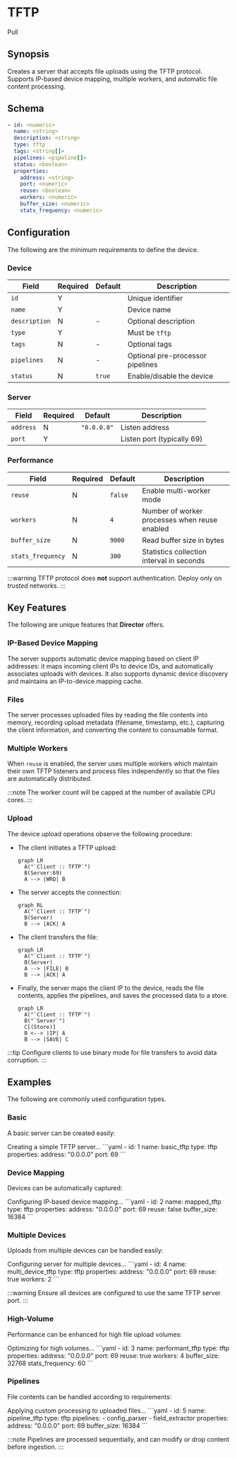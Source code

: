 # TFTP

<span className="theme-doc-version-badge badge badge--secondary">Pull</span>

## Synopsis

Creates a server that accepts file uploads using the TFTP protocol. Supports IP-based device mapping, multiple workers, and automatic file content processing.

## Schema

```yaml
- id: <numeric>
  name: <string>
  description: <string>
  type: tftp
  tags: <string[]>
  pipelines: <pipeline[]>
  status: <boolean>
  properties:
    address: <string>
    port: <numeric>
    reuse: <boolean>
    workers: <numeric>
    buffer_size: <numeric>
    stats_frequency: <numeric>
```

## Configuration

The following are the minimum requirements to define the device.

### Device

|Field|Required|Default|Description|
|---|---|---|---|
|`id`|Y||Unique identifier|
|`name`|Y||Device name|
|`description`|N|-|Optional description|
|`type`|Y||Must be `tftp`|
|`tags`|N|-|Optional tags|
|`pipelines`|N|-|Optional pre-processor pipelines|
|`status`|N|`true`|Enable/disable the device|

### Server

|Field|Required|Default|Description|
|---|---|---|---|
|`address`|N|`"0.0.0.0"`|Listen address|
|`port`|Y||Listen port (typically 69)|

### Performance

|Field|Required|Default|Description|
|---|---|---|---|
|`reuse`|N|`false`|Enable multi-worker mode|
|`workers`|N|`4`|Number of worker processes when reuse enabled|
|`buffer_size`|N|`9000`|Read buffer size in bytes|
|`stats_frequency`|N|`300`|Statistics collection interval in seconds|

:::warning
TFTP protocol does **not** support authentication. Deploy only on _trusted_ networks.
:::

## Key Features

The following are unique features that **Director** offers.

### IP-Based Device Mapping

The server supports automatic device mapping based on client IP addresses: it maps incoming client IPs to device IDs, and  automatically associates uploads with devices. It also supports dynamic device discovery and maintains an IP-to-device mapping cache.

### Files

The server processes uploaded files by reading the file contents into memory, recording upload metadata (filename, timestamp, etc.), capturing the client information, and converting the content to consumable format.

### Multiple Workers

When `reuse` is enabled, the server uses multiple workers which maintain their own TFTP listeners and process files independently so that the files are automatically distributed.

:::note
The worker count will be capped at the number of available CPU cores.
:::

### Upload

The device upload operations observe the following procedure:

* The client initiates a TFTP upload:

  ```mermaid
  graph LR
    A("`Client :: TFTP`")
    B(Server:69)
    A --> |WRQ| B
  ```

* The server accepts the connection:

  ```mermaid
  graph RL
    A("`Client :: TFTP`")
    B(Server)
    B --> |ACK| A
  ```

* The client transfers the file:

  ```mermaid
  graph LR
    A("`Client :: TFTP`")
    B(Server)
    A --> |FILE| B
    B --> |ACK| A
  ```

* Finally, the server maps the client IP to the device, reads the file contents, applies the pipelines, and saves the processed data to a store.

  ```mermaid
  graph LR
    A("`Client :: TFTP`")
    B("`Server`")
    C[(Store)]
    B <--> |IP| A
    B --> |SAVE| C
  ```

:::tip
Configure clients to use binary mode for file transfers to avoid data corruption.
:::

## Examples

The following are commonly used configuration types.

### Basic

A basic server can be created easily:

<ExampleGrid>
  <CommentCol>
    Creating a simple TFTP server...
  </CommentCol>
  <CodeCol>
    ```yaml
    - id: 1
      name: basic_tftp
      type: tftp
      properties:
        address: "0.0.0.0"
        port: 69
    ```
  </CodeCol>
</ExampleGrid>

### Device Mapping

Devices can be automatically captured:

<ExampleGrid>
  <CommentCol>
    Configuring IP-based device mapping...
  </CommentCol>
  <CodeCol>
    ```yaml
    - id: 2
      name: mapped_tftp
      type: tftp
      properties:
        address: "0.0.0.0"
        port: 69
        reuse: false
        buffer_size: 16384
    ```
  </CodeCol>
</ExampleGrid>

### Multiple Devices

Uploads from multiple devices can be handled easily:

<ExampleGrid>
  <CommentCol>
    Configuring server for multiple devices...
  </CommentCol>
  <CodeCol>
    ```yaml
    - id: 4
      name: multi_device_tftp
      type: tftp
      properties:
        address: "0.0.0.0"
        port: 69
        reuse: true
        workers: 2
    ```
  </CodeCol>
</ExampleGrid>

:::warning
Ensure all devices are configured to use the same TFTP server port.
:::

### High-Volume

Performance can be enhanced for high file upload volumes:

<ExampleGrid>
  <CommentCol>
    Optimizing for high volumes...
  </CommentCol>
  <CodeCol>
    ```yaml
    - id: 3
      name: performant_tftp
      type: tftp
      properties:
        address: "0.0.0.0"
        port: 69
        reuse: true
        workers: 4
        buffer_size: 32768
        stats_frequency: 60
    ```
  </CodeCol>
</ExampleGrid>

### Pipelines

File contents can be handled according to requirements:

<ExampleGrid>
  <CommentCol>
    Applying custom processing to uploaded files...
  </CommentCol>
  <CodeCol>
    ```yaml
    - id: 5
      name: pipeline_tftp
      type: tftp
      pipelines:
        - config_parser
        - field_extractor
      properties:
        address: "0.0.0.0"
        port: 69
        buffer_size: 16384
    ```
  </CodeCol>
</ExampleGrid>

:::note
Pipelines are processed sequentially, and can modify or drop content before ingestion.
:::
